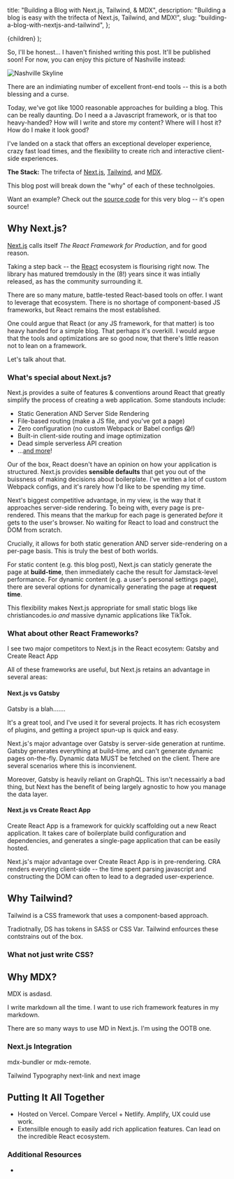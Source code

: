
  title: "Building a Blog with Next.js, Tailwind, & MDX",
  description:
    "Building a blog is easy with the trifecta of Next.js, Tailwind, and MDX!",
  slug: "building-a-blog-with-nextjs-and-tailwind",
};

  <PostLayout meta={meta}>{children}</PostLayout>
);

So, I'll be honest... I haven't finished writing this post. It'll be published soon! For now, you can enjoy this picture of Nashville instead:

<Image src={nashville} placeholder="blur" alt="Nashville Skyline"></Image>

There are an indimiating number of excellent front-end tools -- this is a both blessing and a curse.

Today, we've got like 1000 reasonable approaches for building a blog. This can be really daunting. Do I need a a Javascript framework, or is that too heavy-handed? How will I write and store my content? Where will I host it? How do I make it look good?

I've landed on a stack that offers an exceptional developer experience, crazy fast load times, and the flexibility to create rich and interactive client-side experiences.

**The Stack:** The trifecta of [Next.js](https://nextjs.org/), [Tailwind](https://tailwindcss.com/), and [MDX](https://mdxjs.com/).

This blog post will break down the "why" of each of these technolgoies.

Want an example? Check out the [source code](https://github.com/ChristianJHughes/christiancodes.io) for this very blog -- it's open source!

## Why Next.js?

[Next.js](https://nextjs.org/) calls itself _The React Framework for Production_, and for good reason.

Taking a step back -- the [React](https://reactjs.org/) ecosystem is flourising right now. The library has matured tremdously in the (8!) years since it was intially released, as has the community surrounding it.

There are so many mature, battle-tested React-based tools on offer. I want to leverage that ecosystem. There is no shortage of component-based JS frameworks, but React remains the most established.

One could argue that React (or any JS framework, for that matter) is too heavy handed for a simple blog. That perhaps it's overkill. I would argue that the tools and optimizations are so good now, that there's little reason not to lean on a framework.

Let's talk ahout that.

### What's special about Next.js?

Next.js provides a suite of features & conventions around React that greatly simplify the process of creating a web application. Some standouts include:

- Static Generation AND Server Side Rendering
- File-based routing (make a JS file, and you've got a page)
- Zero configuration (no custom Webpack or Babel configs 😱!)
- Built-in client-side routing and image optimization
- Dead simple serverless API creation
- ...[and more](https://nextjs.org/#features)!

Our of the box, React doesn't have an opinion on how your application is structured. Next.js provides **sensible defaults** that get you out of the buissness of making decisions about boilerplate. I've written a lot of custom Webpack configs, and it's rarely how I'd like to be spending my time.

Next's biggest competitive advantage, in my view, is the way that it approaches server-side rendering. To being with, every page is pre-rendered. This means that the markup for each page is generated _before_ it gets to the user's browser. No waiting for React to load and construct the DOM from scratch.

Crucially, it allows for both static generation AND server side-rendering on a per-page basis. This is truly the best of both worlds.

For static content (e.g. this blog post), Next.js can staticly generate the page at **build-time**, then immediately cache the result for Jamstack-level performance. For dynamic content (e.g. a user's personal settings page), there are several options for dynamically generating the page at **request time**.

<!-- Use Link component -->

This flexibility makes Next.js appropriate for small static blogs like christiancodes.io _and_ massive dynamic applications like TikTok.

### What about other React Frameworks?

I see two major competitors to Next.js in the React ecosytem: Gatsby and Create React App

All of these frameworks are useful, but Next.js retains an advantage in several areas:

#### Next.js vs Gatsby

Gatsby is a blah.......

It's a great tool, and I've used it for several projects. It has rich ecosystem of plugins, and getting a project spun-up is quick and easy.

Next.js's major advantage over Gatsby is server-side generation at runtime. Gatsby generates everything at build-time, and can't generate dynamic pages on-the-fly. Dynamic data MUST be fetched on the client. There are several scenarios where this is inconvienent.

Moreover, Gatsby is heavily reliant on GraphQL. This isn't necessairly a bad thing, but Next has the benefit of being largely agnostic to how you manage the data layer.

#### Next.js vs Create React App

Create React App is a framework for quickly scaffolding out a new React application. It takes care of boilerplate build configuration and dependencies, and generates a single-page application that can be easily hosted.

Next.js's major advantage over Create React App is in pre-rendering. CRA renders everyting client-side -- the time spent parsing javascript and constructing the DOM can often to lead to a degraded user-experience.

## Why Tailwind?

Tailwind is a CSS framework that uses a component-based approach.

Tradiotnally, DS has tokens in SASS or CSS Var. Tailwind enfources these contstrains out of the box.

### What not just write CSS?

## Why MDX?

MDX is asdasd.

I write markdown all the time. I want to use rich framework features in my markdown.

There are so many ways to use MD in Next.js. I'm using the OOTB one.

### Next.js Integration

mdx-bundler or mdx-remote.

Tailwind Typography
next-link and next image

## Putting It All Together

- Hosted on Vercel. Compare Vercel + Netlify. Amplify, UX could use work.
- Extensilble enough to easily add rich application features. Can lead on the incredible React ecosystem.

### Additional Resources

-
